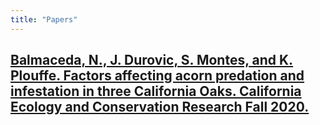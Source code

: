 ```yaml
---
title: "Papers"
---
```


## [Balmaceda, N., J. Durovic, S. Montes, and K. Plouffe. Factors affecting acorn predation and infestation in three California Oaks. California Ecology and Conservation Research Fall 2020. ]()
